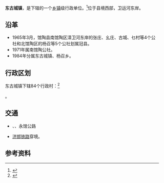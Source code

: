 {{中国乡级行政区|37/15/25/105/000}}

'''东古城镇'''，是{{PRC admin/fullname|37/15/25/105/000|3}}下辖的一个[[乡镇|乡镇]]级行政单位。<ref>{{PRC admin/ref sgc|{{PRC admin/parent|37/15/25/105/000}}}}</ref>位于县境西部，卫运河东岸。

==沿革==
* 1965年3月，馆陶县南馆陶区漳卫河东岸的张庄、幺庄、古城、乜村等4个公社和北馆陶区的杨召等5个公社划属冠县。
* 1971年属南馆陶公社。
* 1984年分属东古城镇、杨召乡。

== 行政区划 ==

东古城镇下辖84个行政村：<ref>{{PRC admin/ref sgc|37/15/25/105/000}}</ref>

{{PRC admin/children|37/15/25/105/000}}。

==交通==
* {{中国国道名|309}}、{{中国国道名|106}}、永馆公路
* [[济邯铁路|济邯铁路]]穿境。

== 参考资料 ==

{{reflist}}

{{PRC admin/navcat|37/15/25/105/000}}